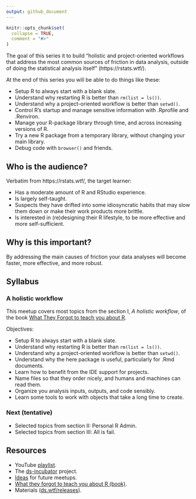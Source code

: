 ```yaml
---
output: github_document
---
```


```r
knitr::opts_chunk$set(
  collapse = TRUE,
  comment = "#>"
)
```

The goal of this series it to build "holistic and project-oriented workflows
that address the most common sources of friction in data analysis, outside of
doing the statistical analysis itself" (https://rstats.wtf/).

At the end of this series you will be able to do things like these:

* Setup R to always start with a blank slate.
* Understand why restarting R is better than `rm(list = ls())`.
* Understand why a project-oriented workflow is better than `setwd()`.
* Control R's startup and manage sensitive information with .Rprofile and .Renviron.
* Manage your R-package library through time, and across increasing versions of R.
* Try a new R package from a temporary library, without changing your main library.
* Debug code with `browser()` and friends.

## Who is the audience?

Verbatim from https://rstats.wtf/, the target learner:

* Has a moderate amount of R and RStudio experience.
* Is largely self-taught.
* Suspects they have drifted into some idiosyncratic habits that may slow them
down or make their work products more brittle.
* Is interested in (re)designing their R lifestyle, to be more effective and
more self-sufficient.

## Why is this important?

By addressing the main causes of friction your data analyses will become faster,
more effective, and more robust.

## Syllabus

### A holistic workflow

This meetup covers most topics from the section I, _A holistic workflow_, of the
book [What They Forgot to teach you about R](https://rstats.wtf/).

Objectives:

* Setup R to always start with a blank slate.
* Understand why restarting R is better than `rm(list = ls())`.
* Understand why a project-oriented workflow is better than `setwd()`.
* Understand why the here package is useful, particularly for .Rmd documents.
* Learn how to benefit from the IDE support for projects.
* Name files so that they order nicely, and humans and machines can read them.
* Organize you analysis inputs, outputs, and code sensibly.
* Learn some tools to work with objects that take a long time to create.

### Next (tentative)

* Selected topics from section II: Personal R Admin.
* Selected topics from section III: All is fail.

## Resources

* YouTube [playlist](https://bit.ly/ds-incubator-videos).
* The
[ds-incubator](https://github.com/2DegreesInvesting/ds-incubator#ds-incubator)
project.
* [Ideas](https://bit.ly/dsi-ideas) for future meetups.
* [What they forgot to teach you about R (book)](https://rstats.wtf/).
* Materials
([ds.wtf/releases](https://github.com/2DegreesInvesting/ds.wtf/releases)).
